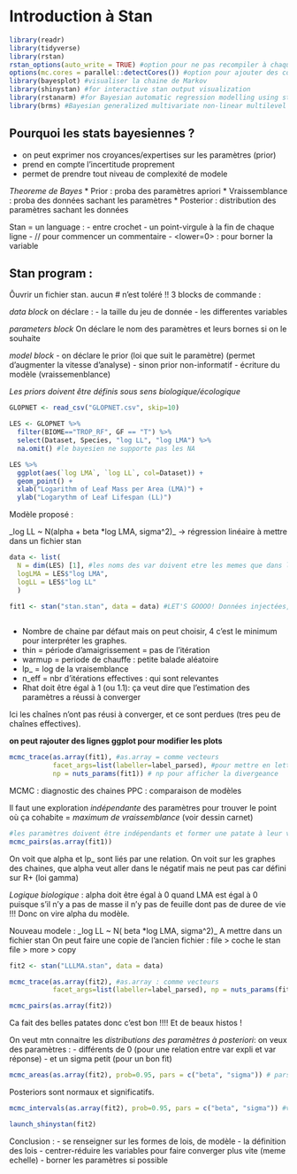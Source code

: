 # Introduction à Stan

```r

library(readr)
library(tidyverse)
library(rstan)
rstan_options(auto_write = TRUE) #option pour ne pas recompiler à chaque fois !!! gain de temps
options(mc.cores = parallel::detectCores()) #option pour ajouter des coeurs au calcul
library(bayesplot) #visualiser la chaine de Markov
library(shinystan) #for interactive stan output visualization
library(rstanarm) #for Bayesian automatic regression modelling using stan
library(brms) #Bayesian generalized multivariate non-linear multilevel models using stan

```

## Pourquoi les stats bayesiennes ?
- on peut exprimer nos croyances/expertises sur les paramètres (prior)
- prend en compte l'incertitude proprement
- permet de prendre tout niveau de complexité de modele

_Theoreme de Bayes_
* Prior : proba des paramètres apriori
* Vraissemblance : proba des données sachant les paramètres
* Posterior : distribution des paramètres sachant les données

Stan = un language :
- entre crochet
- un point-virgule à la fin de chaque ligne
- // pour commencer un commentaire
- <lower=0> : pour borner la variable

## Stan program :
Ôuvrir un fichier stan.
aucun # n'est toléré !!
3 blocks de commande :

*data block*
on déclare :
- la taille du jeu de donnée
- les differentes variables 


*parameters block*
On déclare le nom des paramètres et leurs bornes si on le souhaite

*model block*
- on déclare le prior (loi que suit le paramètre) (permet d'augmenter la vitesse d'analyse)
- sinon prior non-informatif
- écriture du modèle (vraissemenblance)

*Les priors doivent être définis sous sens biologique/écologique*


```r
GLOPNET <- read_csv("GLOPNET.csv", skip=10)
```

```r
LES <- GLOPNET %>% 
  filter(BIOME=="TROP_RF", GF == "T") %>% 
  select(Dataset, Species, "log LL", "log LMA") %>% 
  na.omit() #le bayesien ne supporte pas les NA

```

```r
LES %>% 
  ggplot(aes(`log LMA`, `log LL`, col=Dataset)) +
  geom_point() +
  xlab("Logarithm of Leaf Mass per Area (LMA)") +
  ylab("Logarythm of Leaf Lifespan (LL)")
```

Modèle proposé :

_log LL ~ N(alpha + beta *log LMA, sigma^2)_ -> régression linéaire
à mettre dans un fichier stan

```r
data <- list(
  N = dim(LES) [1], #les noms des var doivent etre les memes que dans le fichier stan
  logLMA = LES$"log LMA",
  logLL = LES$"log LL"
  )

fit1 <- stan("stan.stan", data = data) #LET'S GOOOO! Données injectées, compilation lancée !
 
```
* Nombre de chaine par défaut mais on peut choisir, 4 c'est le minimum pour interpréter les graphes.
* thin = période d'amaigrissement = pas de l'itération 
* warmup = periode de chauffe : petite balade aléatoire
* lp_ = log de la vraisemblance
* n_eff = nbr d'itérations effectives : qui sont relevantes
* Rhat doit être égal à 1 (ou 1.1): ça veut dire que l'estimation des paramètres a réussi à converger

Ici les chaînes n'ont pas réusi à converger, et ce sont perdues (tres peu de chaînes effectives).

**on peut rajouter des lignes ggplot pour modifier les plots**

```r
mcmc_trace(as.array(fit1), #as.array = comme vecteurs
           facet_args=list(labeller=label_parsed), #pour mettre en lettre greques
           np = nuts_params(fit1)) # np pour afficher la divergeance
```

MCMC : diagnostic des chaines
PPC : comparaison de modèles

Il faut une exploration *indépendante* des paramètres pour trouver le point où ça cohabite = *maximum de vraissemblance* (voir dessin carnet)
```r
#les paramètres doivent être indépendants et former une patate à leur valeur correspondant aux données.
mcmc_pairs(as.array(fit1))
```

On voit que alpha et lp_ sont liés par une relation.
On voit sur les graphes des chaines, que alpha veut aller dans le négatif mais ne peut pas car défini sur R+ (loi gamma)

_Logique biologique_  : alpha doit être égal à 0 quand LMA est égal à 0 puisque s'il n'y a pas de masse il n'y pas de feuille dont pas de duree de vie !!! Donc on vire alpha du modèle.

Nouveau modele :
_log LL ~ N( beta *log LMA, sigma^2)_ 
A mettre dans un fichier stan
On peut faire une copie de l'ancien fichier : file > coche le stan file > more > copy

```r
fit2 <- stan("LLLMA.stan", data = data)
```


```r
mcmc_trace(as.array(fit2), #as.array : comme vecteurs
           facet_args=list(labeller=label_parsed), np = nuts_params(fit2))#pour mettre en lettre greques

```

```r
mcmc_pairs(as.array(fit2))

```

Ca fait des belles patates donc c'est bon !!!! Et de beaux histos !

On veut mtn connaitre les _distributions des paramètres à posteriori_:
on veux des paramètres :
- différents de 0 (pour une relation entre var expli et var réponse)
- et un sigma petit (pour un bon fit)

```r
mcmc_areas(as.array(fit2), prob=0.95, pars = c("beta", "sigma")) # pars pour n'afficher que les paramètres que je veux, pas la vraissemblance
```
Posteriors sont normaux et significatifs.

```r
mcmc_intervals(as.array(fit2), prob=0.95, pars = c("beta", "sigma")) #vu du dessus
```

```r
launch_shinystan(fit2) 
```

Conclusion :
- se renseigner sur les formes de lois, de modèle
- la définition des lois
- centrer-réduire les variables pour faire converger plus vite (meme echelle)
- borner les paramètres si possible
